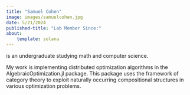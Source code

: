 ```yaml
---
title: "Samuel Cohen"
image: images/samuelcohen.jpg
date: 5/21/2024
published-title: "Lab Member Since:"
about:
    template: solana
---
```


is an undergraduate studying math and computer science. 

My work is implementing distributed optimization algorithms in the AlgebraicOptimization.jl package. This package uses the framework of category theory to exploit naturally occurring compositional structures in various optimization problems.
